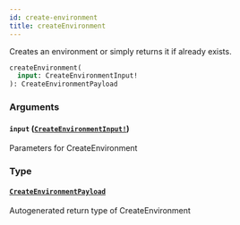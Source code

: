 ```yaml
---
id: create-environment
title: createEnvironment
---
```


Creates an environment or simply returns it if already exists.

```graphql
createEnvironment(
  input: CreateEnvironmentInput!
): CreateEnvironmentPayload

```

### Arguments

#### `input` ([`CreateEnvironmentInput!`](/docs/api/inputs/create-environment-input))

Parameters for CreateEnvironment

### Type

#### [`CreateEnvironmentPayload`](/docs/api/objects/create-environment-payload)

Autogenerated return type of CreateEnvironment
